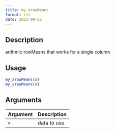 ```yaml
--- 
title: my_arowMeans 
format: rst 
date: 2022-09-22 
--- 
```


## Description

arithmic rowMeans that works for a single column


## Usage

```r
my_arowMeans(x)
my_arowMeans(x)
```


## Arguments

Argument      |Description
------------- |----------------
`x`     |     data to use


